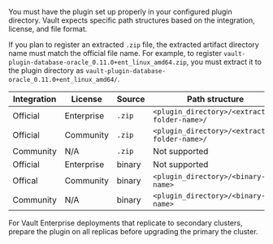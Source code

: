 You must have the plugin set up properly in your configured plugin directory.
Vault expects specific path structures based on the integration, license, and
file format.

If you plan to register an extracted `.zip` file, the extracted artifact
directory name must match the official file name. For example, to register
`vault-plugin-database-oracle_0.11.0+ent_linux_amd64.zip`, you must extract it
to the plugin directory as `vault-plugin-database-oracle_0.11.0+ent_linux_amd64/`.

Integration | License    | Source | Path structure
----------- | ---------- | ------ | --------------
Official    | Enterprise | `.zip` | `<plugin_directory>/<extracted-folder-name>/`
Official    | Community  | `.zip` | `<plugin_directory>/<extracted-folder-name>/`
Community   | N/A        | `.zip` | Not supported
Official    | Enterprise | binary | Not supported
Offical     | Community  | binary | `<plugin_directory>/<binary-name>`
Community   | N/A        | binary | `<plugin_directory>/<binary-name>`

For Vault Enterprise deployments that replicate to secondary clusters, prepare
the plugin on all replicas before upgrading the primary the cluster.
